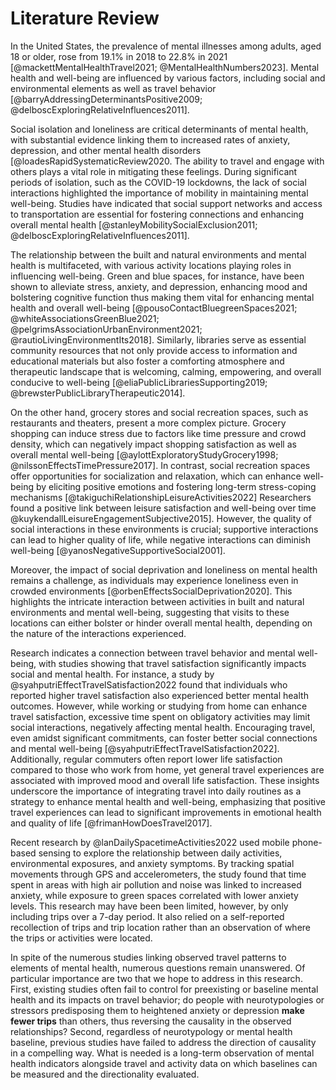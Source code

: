 # Literature Review {#sec-litreview}

In the United States, the prevalence of mental illnesses among adults, aged 18 or older, rose from 19.1% in 2018 to 22.8% in 2021 [@mackettMentalHealthTravel2021; @MentalHealthNumbers2023]. Mental health and well-being are influenced by various factors, including social and environmental elements as well as travel behavior [@barryAddressingDeterminantsPositive2009; @delboscExploringRelativeInfluences2011].

Social isolation and loneliness are critical determinants of mental health, with substantial evidence linking them to increased rates of anxiety, depression, and other mental health disorders [@loadesRapidSystematicReview2020. The ability to travel and engage with others plays a vital role in mitigating these feelings. During significant periods of isolation, such as the COVID-19 lockdowns, the lack of social interactions highlighted the importance of mobility in maintaining mental well-being. Studies have indicated that social support networks and access to transportation are essential for fostering connections and enhancing overall mental health [@stanleyMobilitySocialExclusion2011; @delboscExploringRelativeInfluences2011].

The relationship between the built and natural environments and mental health is multifaceted, with various activity locations playing roles in influencing well-being. Green and blue spaces, for instance, have been shown to alleviate stress, anxiety, and depression, enhancing mood and bolstering cognitive function thus making them vital for enhancing mental health and overall well-being [@pousoContactBluegreenSpaces2021; @whiteAssociationsGreenBlue2021; @pelgrimsAssociationUrbanEnvironment2021; @rautioLivingEnvironmentIts2018]. Similarly, libraries serve as essential community resources that not only provide access to information and educational materials but also foster a comforting atmosphere and therapeutic landscape that is welcoming, calming, empowering, and overall conducive to well-being [@eliaPublicLibrariesSupporting2019; @brewsterPublicLibraryTherapeutic2014].

On the other hand, grocery stores and social recreation spaces, such as restaurants and theaters, present a more complex picture. Grocery shopping can induce stress due to factors like time pressure and crowd density, which can negatively impact shopping satisfaction as well as overall mental well-being [@aylottExploratoryStudyGrocery1998; @nilssonEffectsTimePressure2017]. In contrast, social recreation spaces offer opportunities for socialization and relaxation, which can enhance well-being by eliciting positive emotions and fostering long-term stress-coping mechanisms [@takiguchiRelationshipLeisureActivities2022] Researchers found a positive link between leisure satisfaction and well-being over time @kuykendallLeisureEngagementSubjective2015\]. However, the quality of social interactions in these environments is crucial; supportive interactions can lead to higher quality of life, while negative interactions can diminish well-being [@yanosNegativeSupportiveSocial2001].

Moreover, the impact of social deprivation and loneliness on mental health remains a challenge, as individuals may experience loneliness even in crowded environments [@orbenEffectsSocialDeprivation2020]. This highlights the intricate interaction between activities in built and natural environments and mental well-being, suggesting that visits to these locations can either bolster or hinder overall mental health, depending on the nature of the interactions experienced.

Research indicates a connection between travel behavior and mental well-being, with studies showing that travel satisfaction significantly impacts social and mental health. For instance, a study by @syahputriEffectTravelSatisfaction2022 found that individuals who reported higher travel satisfaction also experienced better mental health outcomes. However, while working or studying from home can enhance travel satisfaction, excessive time spent on obligatory activities may limit social interactions, negatively affecting mental health. Encouraging travel, even amidst significant commitments, can foster better social connections and mental well-being [@syahputriEffectTravelSatisfaction2022]. Additionally, regular commuters often report lower life satisfaction compared to those who work from home, yet general travel experiences are associated with improved mood and overall life satisfaction. These insights underscore the importance of integrating travel into daily routines as a strategy to enhance mental health and well-being, emphasizing that positive travel experiences can lead to significant improvements in emotional health and quality of life [@frimanHowDoesTravel2017].

Recent research by @lanDailySpacetimeActivities2022 used mobile phone-based sensing to explore the relationship between daily activities, environmental exposures, and anxiety symptoms. By tracking spatial movements through GPS and accelerometers, the study found that time spent in areas with high air pollution and noise was linked to increased anxiety, while exposure to green spaces correlated with lower anxiety levels. This research may have been been limited, however, by only including trips over a 7-day period. It also relied on a self-reported recollection of trips and trip location rather than an observation of where the trips or activities were located.

In spite of the numerous studies linking observed travel patterns to elements of mental health, numerous questions remain unanswered. Of particular importance are two that we hope to address in this research. First, existing studies often fail to control for preexisting or baseline mental health and its impacts on travel behavior; do people with neurotypologies or stressors predisposing them to heightened anxiety or depression **make fewer trips** than others, thus reversing the causality in the observed relationships? Second, regardless of neurotypology or mental health baseline, previous studies have failed to address the direction of causality in a compelling way. What is needed is a long-term observation of mental health indicators alongside travel and activity data on which baselines can be measured and the directionality evaluated.
